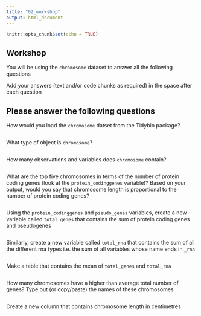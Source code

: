 ```yaml
---
title: "02_workshop"
output: html_document
---
```


```r
knitr::opts_chunk$set(echo = TRUE)
```

## Workshop

You will be using the `chromosome` dataset to answer all the following questions

Add your answers (text and/or code chunks as required) in the space after each question

## Please answer the following questions

How would you load the `chromosome` datset from the Tidybio package?

```r

```

What type of object is `chromosome`?

```r

```

How many observations and variables does `chromosome` contain?

```r

```

What are the top five chromosomes in terms of the number of protein coding genes (look at the `protein_codinggenes` variable)? Based on your output, would you say that chromosome length is proportional to the number of protein coding genes?

```r

```

Using the `protein_codinggenes` and `pseudo_genes` variables, create a new variable called `total_genes` that contains the sum of protein coding genes and pseudogenes

```r

```

Similarly, create a new variable called `total_rna` that contains the sum of all the different rna types i.e. the sum of all variables whose name ends in `_rna`

```r

```

Make a table that contains the mean of `total_genes` and `total_rna`

```r

```

How many chromosomes have a higher than average total number of genes? Type out (or copy/paste) the names of these chromosomes

```r

```

Create a new column that contains chromosome length in centimetres

```r

```










